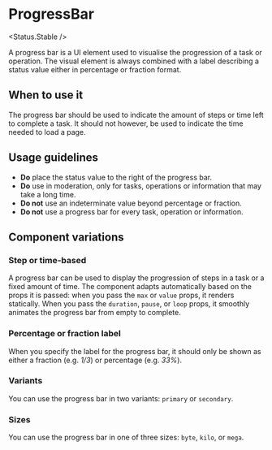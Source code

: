 
# ProgressBar

<Status.Stable />

A progress bar is a UI element used to visualise the progression of a task or operation. The visual element is always combined with a label describing a status value either in percentage or fraction format.

<Story id="components-progressbar--steps" />
<Props of={ProgressBar} />

## When to use it

The progress bar should be used to indicate the amount of steps or time left to complete a task. It should not however, be used to indicate the time needed to load a page.

## Usage guidelines

- **Do** place the status value to the right of the progress bar.
- **Do** use in moderation, only for tasks, operations or information that may take a long time.
- **Do not** use an indeterminate value beyond percentage or fraction.
- **Do not** use a progress bar for every task, operation or information.

## Component variations

### Step or time-based

A progress bar can be used to display the progression of steps in a task or a fixed amount of time. The component adapts automatically based on the props it is passed: when you pass the `max` or `value` props, it renders statically. When you pass the `duration`, `pause`, or `loop` props, it smoothly animates the progress bar from empty to complete.

<Story id="components-progressbar--steps" />
<Story id="components-progressbar--timer" />

### Percentage or fraction label

When you specify the label for the progress bar, it should only be shown as either a fraction (e.g. _1/3_) or percentage (e.g. _33%_).

<Story id="components-progressbar--labelled" />

### Variants

You can use the progress bar in two variants: `primary` or `secondary`.

<Story id="components-progressbar--variants" />

### Sizes

You can use the progress bar in one of three sizes: `byte`, `kilo`, or `mega`.

<Story id="components-progressbar--sizes" />
